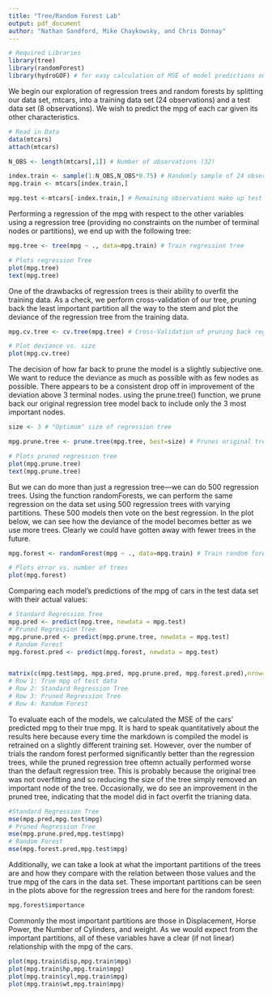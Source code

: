 ```yaml
---
title: "Tree/Random Forest Lab"
output: pdf_document
author: "Nathan Sandford, Mike Chaykowsky, and Chris Donnay"
---
```


```r
# Required Libraries
library(tree)
library(randomForest)
library(hydroGOF) # for easy calculation of MSE of model predictions on test data
```

We begin our exploration of regression trees and random forests by splitting our data set, mtcars, into a training data set (24 observations) and a test data set (8 observations). We wish to predict the mpg of each car given its other characteristics.

```r
# Read in Data
data(mtcars)
attach(mtcars)

N_OBS <- length(mtcars[,1]) # Number of observations (32)

index.train <- sample(1:N_OBS,N_OBS*0.75) # Randomly sample of 24 observations for training data
mpg.train <- mtcars[index.train,]

mpg.test <-mtcars[-index.train,] # Remaining observations make up test data
```

Performing a regression of the mpg with respect to the other variables using a regression tree (providing no constraints on the number of terminal nodes or partitions), we end up with the following tree:
```r
mpg.tree <- tree(mpg ~ ., data=mpg.train) # Train regression tree

# Plots regression Tree
plot(mpg.tree)
text(mpg.tree)
```

One of the drawbacks of regression trees is their ability to overfit the training data. As a check, we perform cross-validation of our tree, pruning back the least important partition all the way to the stem and plot the deviance of the regression tree from the training data. 
```r
mpg.cv.tree <- cv.tree(mpg.tree) # Cross-Validation of pruning back regression tree

# Plot deviance vs. size
plot(mpg.cv.tree)
```

The decision of how far back to prune the model is a slightly subjective one. We want to reduce the deviance as much as possible with as few nodes as possible. There appears to be a consistent drop off in improvement of the deviation above 3 terminal nodes. using the prune.tree() function, we prune back our original regression tree model back to include only the 3 most important nodes.

```r
size <- 3 # "Optimum" size of regression tree

mpg.prune.tree <- prune.tree(mpg.tree, best=size) # Prunes original tree back

# Plots pruned regression tree
plot(mpg.prune.tree)
text(mpg.prune.tree)
```

But we can do more than just a regression tree---we can do 500 regression trees. Using the function randomForests, we can perform the same regression on the data set using 500 regression trees with varying partitions. These 500 models then vote on the best regression. In the plot below, we can see how the deviance of the model becomes better as we use more trees. Clearly we could have gotten away with fewer trees in the future.

```r
mpg.forest <- randomForest(mpg ~ ., data=mpg.train) # Train random forest

# Plots error vs. number of trees
plot(mpg.forest)
```

Comparing each model's predictions of the mpg of cars in the test data set with their actual values:
```r
# Standard Regression Tree
mpg.pred <- predict(mpg.tree, newdata = mpg.test)
# Pruned Regression Tree
mpg.prune.pred <- predict(mpg.prune.tree, newdata = mpg.test)
# Random Forest
mpg.forest.pred <- predict(mpg.forest, newdata = mpg.test)


matrix(c(mpg.test$mpg, mpg.pred, mpg.prune.pred, mpg.forest.pred),nrow=4,byrow=TRUE)
# Row 1: True mpg of test data
# Row 2: Standard Regression Tree
# Row 3: Pruned Regression Tree
# Row 4: Random Forest
```

To evaluate each of the models, we calculated the MSE of the cars' predicted mpg to their true mpg. It is hard to speak quantitatively about the results here because every time the markdown is compiled the model is retrained on a slightly different training set. However, over the number of trials the random forest performed significantly better than the regression trees, while the pruned regression tree oftemn actually performed worse than the default regression tree. This is probably because the original tree was not overfitting and so reducing the size of the tree simply removed an important node of the tree. Occasionally, we do see an improvement in the pruned tree, indicating that the model did in fact overfit the trianing data.

```r
#Standard Regression Tree
mse(mpg.pred,mpg.test$mpg)
# Pruned Regression Tree
mse(mpg.prune.pred,mpg.test$mpg)
# Random Forest
mse(mpg.forest.pred,mpg.test$mpg)
```

Additionally, we can take a look at what the important partitions of the trees are and how they compare with the relation between those values and the true mpg of the cars in the data set. These important partitions can be seen in the plots above for the regression trees and here for the random forest:
```r
mpg.forest$importance
```

Commonly the most important partitions are those in Displacement, Horse Power, the Number of Cylinders, and weight. As we would expect from the important partitions, all of these variables have a clear (if not linear) relationship with the mpg of the cars.

```r
plot(mpg.train$disp,mpg.train$mpg)
plot(mpg.train$hp,mpg.train$mpg)
plot(mpg.train$cyl,mpg.train$mpg)
plot(mpg.train$wt,mpg.train$mpg)
```